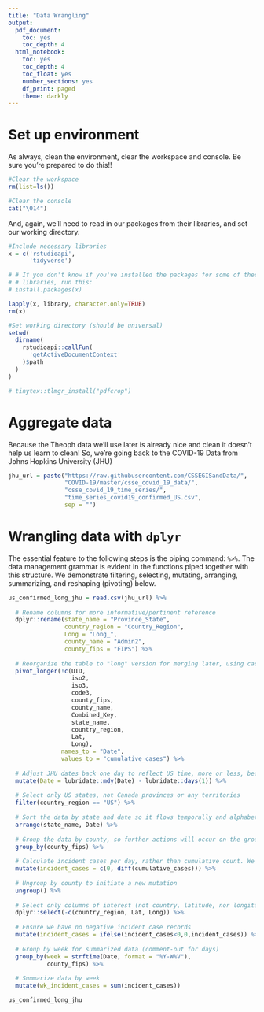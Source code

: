 ```yaml
---
title: "Data Wrangling"
output: 
  pdf_document:
    toc: yes
    toc_depth: 4
  html_notebook:
    toc: yes
    toc_depth: 4
    toc_float: yes
    number_sections: yes
    df_print: paged
    theme: darkly
---
```

# Set up environment

As always, clean the environment, clear the workspace and console. Be sure you're prepared to do this!!

```r
#Clear the workspace
rm(list=ls())

#Clear the console
cat("\014")
```

And, again, we'll need to read in our packages from their libraries, and set our working directory.

```r
#Include necessary libraries
x = c('rstudioapi',
      'tidyverse')

# # If you don't know if you've installed the packages for some of these
# # libraries, run this:
# install.packages(x)

lapply(x, library, character.only=TRUE)
rm(x)

#Set working directory (should be universal)
setwd(
  dirname(
    rstudioapi::callFun(
      'getActiveDocumentContext'
    )$path
  )
)
```

<!-- If you end up getting a warning about pdfcrop, you can install it thusly: -->

```r
# tinytex::tlmgr_install("pdfcrop")
```

# Aggregate data

Because the Theoph data we'll use later is already nice and clean it doesn't help us learn to clean! So, we're going back to the COVID-19 Data from Johns Hopkins University (JHU)

```r
jhu_url = paste("https://raw.githubusercontent.com/CSSEGISandData/",
                "COVID-19/master/csse_covid_19_data/", 
                "csse_covid_19_time_series/",
                "time_series_covid19_confirmed_US.csv", 
                sep = "")
```

# Wrangling data with `dplyr`

The essential feature to the following steps is the piping command: `%>%`. The data management grammar is evident in the functions piped together with this structure. We demonstrate filtering, selecting, mutating, arranging, summarizing, and reshaping (pivoting) below.

```r
us_confirmed_long_jhu = read.csv(jhu_url) %>%
  
  # Rename columns for more informative/pertinent reference
  dplyr::rename(state_name = "Province_State",
                country_region = "Country_Region",
                Long = "Long_",
                county_name = "Admin2",
                county_fips = "FIPS") %>% 
  
  # Reorganize the table to "long" version for merging later, using cases by day. We're excluding unnecessary columns from this action (everhting concatenated (`c()`) after the `!`). We define the name of the new condensed column for dates and the column for cumulative cases on that date.
  pivot_longer(!c(UID,
                  iso2,
                  iso3,
                  code3,
                  county_fips,
                  county_name,
                  Combined_Key,
                  state_name,
                  country_region, 
                  Lat, 
                  Long), 
               names_to = "Date", 
               values_to = "cumulative_cases") %>%
  
  # Adjust JHU dates back one day to reflect US time, more or less, because the data are in GMT since they are, originally, global.
  mutate(Date = lubridate::mdy(Date) - lubridate::days(1)) %>%
  
  # Select only US states, not Canada provinces or any territories
  filter(country_region == "US") %>% 
  
  # Sort the data by state and date so it flows temporally and alphabetically
  arrange(state_name, Date) %>% 
  
  # Group the data by county, so further actions will occur on the groups.
  group_by(county_fips) %>% 
  
  # Calculate incident cases per day, rather than cumulative count. We use the `diff()` function to vectorize the difference (similar to the vectorized function `sum()`).
  mutate(incident_cases = c(0, diff(cumulative_cases))) %>%
  
  # Ungroup by county to initiate a new mutation
  ungroup() %>% 
  
  # Select only columns of interest (not country, latitude, nor longitude)
  dplyr::select(-c(country_region, Lat, Long)) %>% 
  
  # Ensure we have no negative incident case records
  mutate(incident_cases = ifelse(incident_cases<0,0,incident_cases)) %>%
  
  # Group by week for summarized data (comment-out for days)
  group_by(week = strftime(Date, format = "%Y-W%V"),
           county_fips) %>% 
  
  # Summarize data by week
  mutate(wk_incident_cases = sum(incident_cases))

us_confirmed_long_jhu
```